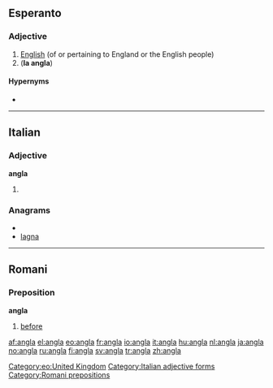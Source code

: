 ==Esperanto==

===Adjective===
{{eo-adj}}

# [[English]] (of or pertaining to England or the English people)
# ('''la angla''') {{short for|la angla lingvo||the English language|lang=eo}}

====Hypernyms====
* {{l|eo|brita|gloss=British}}

[[Category:eo:United Kingdom]]
{{eo GCSE|4}}
----

==Italian==

===Adjective===
'''angla''' {{f}}

# {{feminine of|[[anglo]]}}

===Anagrams===
* {{alphagram|aagln}}
* [[lagna#Italian|lagna]]

[[Category:Italian adjective forms]]

----

==Romani==

===Preposition===
'''angla'''

# [[before]]

[[Category:Romani prepositions]]

[[af:angla]]
[[el:angla]]
[[eo:angla]]
[[fr:angla]]
[[io:angla]]
[[it:angla]]
[[hu:angla]]
[[nl:angla]]
[[ja:angla]]
[[no:angla]]
[[ru:angla]]
[[fi:angla]]
[[sv:angla]]
[[tr:angla]]
[[zh:angla]]